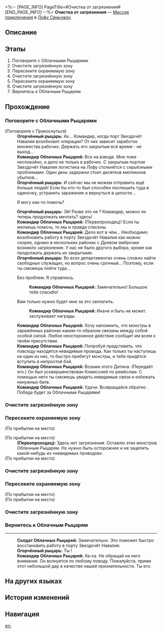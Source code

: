 <%-- [PAGE_INFO]
PageTitle=#Очистка от загрязнения#
[END_PAGE_INFO] --%>
{{Дополнить|Диалоги.}}
{{Миссия Инфобокс
|id              = 4072123
|Название        = 
|Изображение     = Миссия Очистка от загрязнения.png
|Тип             = Миссия приключения
|Событие         = 
|Глава           = 
|Условия         = 
|Персонажи       = Командир Облачных Рыцарей; Огорчённый рыцарь; Первопроходец; Солдат Облачных Рыцарей
|СтартЛокация    = [[Лофу Сяньчжоу]] — [[Порт Звездочёт Навалия]]
|Мир             = Лофу Сяньчжоу
|Предыдущая      = 
|Следующая       = 
|Награды         = 
}}
'''Очистка от загрязнения''' — [[Миссия приключения]] в [[Лофу Сяньчжоу]].

==Описание==
{{Описание|<!--официальное описание из Перекрёстка судеб-->}}

==Этапы==
# Поговорите с Облачными Рыцарями
# Очистите загрязнённую зону
# Пересеките охраняемую зону
# Очистите загрязнённую зону
# Пересеките охраняемую зону
# Очистите загрязнённую зону
# Вернитесь к Облачным Рыцарям

==Прохождение==
{{Дополнить}}

===Поговорите с Облачными Рыцарями===
{{Описание миссии|тип=Миссия приключения|локация=Порт Звездочёт Навалия|Поговорите с Облачными Рыцарями, охраняющими порт Звездочёт Навалия, и узнайте, не требуется ли им помощь.}}
{{Диалог Начало}}

;(Поговорите с Прикоснуться)
:'''Огорчённый рыцарь:''' Ах... Командир, когда порт Звездочёт Навалия возобновит операции? От них зависит заработок множества рабочих. Держать его закрытым всё время - не выход...
:'''Командир Облачных Рыцарей:''' Все на взводе. Мне тоже неспокойно, и дело не только в рабочих. С закрытым портом Звездочёт Навалия логистика на Лофу столкнётся с серьёзными проблемами. Один день задержки стоит десятков миллионов убытков...
:'''Огорчённый рыцарь:''' И сейчас мы не можем отправить ещё больше людей! Если бы кто-то был способен поспешить туда в одиночку, устранить заражение и вернуться в целости...
:{{Диалог|Стрелка}} Я могу как-то помочь?
:'''Огорчённый рыцарь:''' Эй! Разве это не {{MC|ж=наша героиня|м=наш герой}}? Командир, можно ли теперь продолжать мечтать? {{MC|ж=Наша спасительница|м=Наш спаситель}} здесь!
:'''Командир Облачных Рыцарей:''' (Первопроходец)! Если ты желаешь помочь, то мы и правда спасены.
:'''Командир Облачных Рыцарей:''' Дело вот в чём... Необходимо возобновить работу в порту Звездочёт Навалия как можно скорее, однако в нескольких районах с Древом амброзии возникло загрязнение. У нас не было другого выбора, кроме как продолжать держать их закрытыми.
:'''Огорчённый рыцарь:''' Во всех департаментах очень сложно найти свободных служащих, но вопрос очень срочный... Поэтому, если ты сможешь пойти туда...
:{{Диалог|Стрелка}} Без проблем. Я справлюсь.
::'''Командир Облачных Рыцарей:''' Замечательно! Большое тебе спасибо!
:{{Диалог|Стрелка}} Вам только нужно будет мне за это заплатить.
::'''Командир Облачных Рыцарей:''' Иначе и быть не может. {{MC|ж=Великая героиня|м=Великий герой}} заслуживает награды.
:'''Командир Облачных Рыцарей:''' Хочу напомнить, что монстры в заражённых районах каким-то образом связаны между собой особой силой. Любое неосторожное действие сообщит им всем о твоём присутствии.
:'''Командир Облачных Рыцарей:''' Попробуй представить, что повсюду находятся невидимые провода. Как только ты наступишь на один из них, то быстро прибегут монстры, и тебе придётся вступить в непростой бой.
:'''Командир Облачных Рыцарей:''' Возьми этого Дитина. (Передаёт его.) Он был усовершенствован Комиссией по ремёслам. С помощью него ты сможешь увидеть невидимые связи и избежать ненужных битв.
:'''Командир Облачных Рыцарей:''' Удачи. Возвращайся обратно {{MC|ж=невредимой|м=невредимым}}. Победа будет за Облачными Рыцарями!
{{Диалог Конец}}

===Очистите загрязнённую зону===
{{Описание миссии|тип=Миссия приключения|локация=Порт Звездочёт Навалия|Очистите все загрязнения.}}
{{Диалог Начало}}
{{Диалог Конец}}

===Пересеките охраняемую зону===
{{Описание миссии|тип=Миссия приключения|локация=Порт Звездочёт Навалия|Используйте Дитина для пересечения охраняемой зоны и постарайтесь не привлечь внимание противников.}}
{{Диалог Начало}}
;(По прибытии на место)

;(По прибытии на место)
:'''(Первопроходец):''' Здесь нет загрязнения. Оставлю этих монстров Облачным Рыцарям. Но нужно быть осторожнее и не зацепить какой-нибудь из «невидимых проводов».
;(По прибытии на место)
{{Диалог Конец}}

===Очистите загрязнённую зону===
{{Описание миссии|тип=Миссия приключения|локация=Порт Звездочёт Навалия|Очистите все загрязнения.}}
{{Диалог Начало}}
{{Диалог Конец}}

===Пересеките охраняемую зону===
{{Описание миссии|тип=Миссия приключения|локация=Порт Звездочёт Навалия|Используйте Дитина для пересечения охраняемой зоны и постарайтесь не привлечь внимание противников.}}
{{Диалог Начало}}
;(По прибытии на место)
;(По прибытии на место)
{{Диалог Конец}}

===Очистите загрязнённую зону===
{{Описание миссии|тип=Миссия приключения|локация=Порт Звездочёт Навалия|Очистите все загрязнения.}}
{{Диалог Начало}}
{{Диалог Конец}}

===Вернитесь к Облачным Рыцарям===
{{Описание миссии|тип=Миссия приключения|локация=Порт Звездочёт Навалия|Вернитесь к Облачным Рыцарям, охраняющим порт Звездочёт Навалия, и получите награду.}}
{{Диалог Начало}}
----
:'''Солдат Облачных Рыцарей:''' Замечательно. Это поможет быстро восстановить работу в порту Звездочёт Навалия.
:'''Огорчённый рыцарь:''' Ты {{MC|ж=настоящая героиня|м=настоящий герой}}!
:'''Командир Облачных Рыцарей:''' Ха-ха. Не обращай на него внимания. Он волнуется по любому поводу. Пожалуйста, прими этот небольшой дар в качестве нашей признательности. Ты {{MC|ж=заслужила|м=заслужил}} его.
{{Диалог Конец}}

==На других языках==
{{На других языках
|en   = Pollution Purification
|zhs  = 污染清理
|zht  = 污染清理
|ja   = 汚染処理
|ko   = 오염 청소
|es   = Limpieza de la contaminación
|fr   = Assainissement de la pollution
|ru   = Очистка от загрязнения
|th   = ชะล้างมลภาวะ
|vi   = Xử Lý Sự Ô Uế
|de   = Verschmutzungsreinigung
|id   = Pembersihan Polusi
|pt   = Purificação de Poluição
}}

==История изменений==
{{История изменений|3.5}}

==Навигация==
{{Миссия приключения Навбокс|Глава }}

[[en:]]
